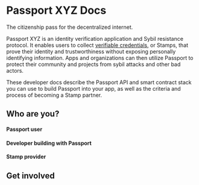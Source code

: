 
# Passport XYZ Docs

The citizenship pass for the decentralized internet.

Passport XYZ is an identity verification application and Sybil resistance protocol. 
It enables users to collect [verifiable credentials](/overview/key-terms#verifiable-credentials-vcs), or Stamps, that prove their identity and trustworthiness without exposing personally identifying information. Apps and organizations can then utilize Passport to protect their community and projects from sybil attacks and other bad actors.

These developer docs describe the Passport API and smart contract stack you can use to build Passport into your app, as well as the criteria and process of becoming a Stamp partner.

## Who are you?

#### Passport user

<Cards>
  <Card title="What is Passport?" href="https://support.passport.xyz/passport-knowledge-base" />
  <Card title="How to create a Passport" href="https://support.passport.xyz/passport-knowledge-base/using-passport/creating-a-passport" />
  <Card title="FAQ" href="https://support.passport.xyz/passport-knowledge-base/common-questions" />
</Cards>


#### Developer building with Passport

<Cards>
  <Card title="Introduction" href="building-with-passport/introduction" />
  <Card title="Tutorials" href="building-with-passport/tutorials" />
  <Card title="Major concepts" href="building-with-passport/major-concepts" />
  <Card title="Passport API" href="building-with-passport/passport-api/overview" />
  <Card title="Smart contracts" href="building-with-passport/smart-contracts/overview" />
</Cards>


#### Stamp provider

<Cards>
  <Card title="Creating a new Stamp" href="stamps/integrating-a-new-stamp" />
</Cards>


## Get involved

<Cards>
  <Card title="Join the community on Telegram" href="https://t.me/+Mcp9RsRV7tVmYjZh" />
  <Card title="Blog" href="https://www.gitcoin.co/blog/tag/gitcoin-passport" />
  <Card title="Contribute to the docs" href="community/getting-involved" />
</Cards>
